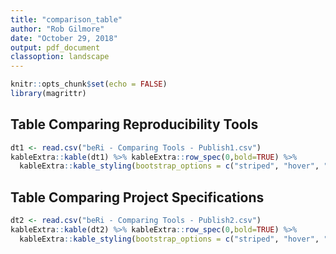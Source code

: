 ```yaml
---
title: "comparison_table"
author: "Rob Gilmore"
date: "October 29, 2018"
output: pdf_document
classoption: landscape
---
```


```r
knitr::opts_chunk$set(echo = FALSE)
library(magrittr)
```

## Table Comparing Reproducibility Tools

```r
dt1 <- read.csv("beRi - Comparing Tools - Publish1.csv")
kableExtra::kable(dt1) %>% kableExtra::row_spec(0,bold=TRUE) %>% 
  kableExtra::kable_styling(bootstrap_options = c("striped", "hover", "condensed"))
```

## Table Comparing Project Specifications

```r
dt2 <- read.csv("beRi - Comparing Tools - Publish2.csv")
kableExtra::kable(dt2) %>% kableExtra::row_spec(0,bold=TRUE) %>% 
  kableExtra::kable_styling(bootstrap_options = c("striped", "hover", "condensed"))
```
